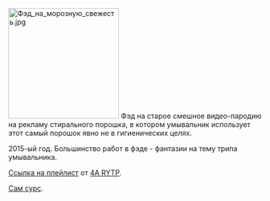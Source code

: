 [[File:Фэд на морозную свежесть.jpg|left|thumb|220x220px]]
Фэд на старое смешное видео-пародию на рекламу стирального порошка, в котором умывальник использует этот самый порошок явно не в гигиенических целях.

2015-ый год. Большинство работ в фэде - фантазии на тему трипа умывальника.

[https://www.youtube.com/playlist?list=PLu2WYzM6h0EX4oUOmv4em4ZkbV17zRJCK Ссылка на плейлист] от [[4A|4A RYTP]].

[https://youtu.be/nQMVPPa_iS0 Сам сурс].